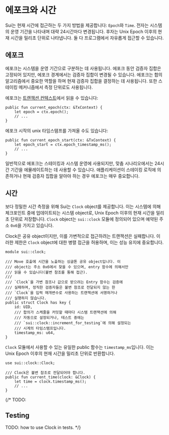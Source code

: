 # 에포크와 시간

Sui는 현재 시간에 접근하는 두 가지 방법을 제공합니다: `Epoch`와 `Time`. 전자는
시스템의 운영 기간을 나타내며 대략 24시간마다 변경됩니다. 후자는
Unix Epoch 이후의 현재 시간을 밀리초 단위로 나타냅니다. 둘 다 프로그램에서 자유롭게 접근할 수 있습니다.

## 에포크

에포크는 시스템을 운영 기간으로 구분하는 데 사용됩니다. 에포크 동안 검증자 집합은
고정되어 있지만, 에포크 경계에서는 검증자 집합이 변경될 수 있습니다. 에포크는 합의 알고리즘에서
중요한 역할을 하며 현재 검증자 집합을 결정하는 데 사용됩니다. 또한
스테이킹 메커니즘에서 측정 단위로도 사용됩니다.

에포크는 [트랜잭션 컨텍스트](./transaction-context)에서 읽을 수 있습니다:

```move
public fun current_epoch(ctx: &TxContext) {
    let epoch = ctx.epoch();
    // ...
}
```

에포크 시작의 unix 타임스탬프를 가져올 수도 있습니다:

```move
public fun current_epoch_start(ctx: &TxContext) {
    let epoch_start = ctx.epoch_timestamp_ms();
    // ...
}
```

일반적으로 에포크는 스테이킹과 시스템 운영에 사용되지만, 맞춤 시나리오에서는
24시간 기간을 에뮬레이트하는 데 사용할 수 있습니다. 애플리케이션이 스테이킹 로직에 의존하거나
현재 검증자 집합을 알아야 하는 경우 에포크는 매우 중요합니다.

## 시간

보다 정밀한 시간 측정을 위해 Sui는 `Clock` object를 제공합니다. 이는 시스템에 의해
체크포인트 중에 업데이트되는 시스템 object로, Unix Epoch 이후의 현재 시간을
밀리초 단위로 저장합니다. `Clock` object는 `sui::clock` 모듈에 정의되어 있으며
예약된 주소 `0x6`을 가지고 있습니다.

Clock은 공유 object이지만, 이를 가변적으로 접근하려는 트랜잭션은 실패합니다. 이러한
제한은 `Clock` object에 대한 병렬 접근을 허용하며, 이는 성능 유지에 중요합니다.

```move
module sui::clock;

/// Move 호출에 시간을 노출하는 싱글톤 공유 object입니다. 이
/// object는 주소 0x6에서 찾을 수 있으며, entry 함수에 의해서만
/// 읽을 수 있습니다(불변 참조를 통해 접근).
///
/// `Clock`을 가변 참조나 값으로 받으려는 Entry 함수는 검증에
/// 실패하며, 정직한 검증자들은 불변 참조로 전달되지 않는 한
/// `Clock`을 입력 매개변수로 사용하는 트랜잭션에 서명하거나
/// 실행하지 않습니다.
public struct Clock has key {
    id: UID,
    /// 합의가 스케줄을 커밋할 때마다 시스템 트랜잭션에 의해
    /// 자동으로 설정되거나, 테스트 중에는
    /// `sui::clock::increment_for_testing`에 의해 설정되는
    /// 시계의 타임스탬프입니다.
    timestamp_ms: u64,
}
```

`Clock` 모듈에서 사용할 수 있는 유일한 public 함수는 `timestamp_ms`입니다. 이는
Unix Epoch 이후의 현재 시간을 밀리초 단위로 반환합니다.

```move
use sui::clock::Clock;

/// Clock은 불변 참조로 전달되어야 합니다.
public fun current_time(clock: &Clock) {
    let time = clock.timestamp_ms();
    // ...
}
```

{/* TODO:

## Testing

TODO: how to use Clock in tests. */}
